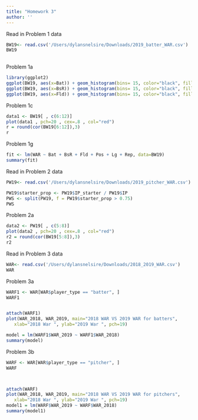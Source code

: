 ```yaml
---
title: "Homework 3"
author: ''
---
```


Read in Problem 1 data

```r
BW19<- read.csv('/Users/dylansnelsire/Downloads/2019_batter_WAR.csv')
BW19
 
```

Problem 1a

```r
library(ggplot2)
ggplot(BW19, aes(x=Bat)) + geom_histogram(bins= 15, color="black", fill="red")
ggplot(BW19, aes(x=BsR)) + geom_histogram(bins= 15, color="black", fill="blue")
ggplot(BW19, aes(x=Fld)) + geom_histogram(bins= 15, color="black", fill="green")

```

Problem 1c

```r
data1 <- BW19[ , c(6:12)]
plot(data1 , pch=20 , cex=.8 , col="red")
r = round(cor(BW19[6:12]),3)
r
```

Problem 1g

```r
fit <- lm(WAR ~ Bat + BsR + Fld + Pos + Lg + Rep, data=BW19)
summary(fit)
```

Read in Problem 2 data

```r
PW19<- read.csv('/Users/dylansnelsire/Downloads/2019_pitcher_WAR.csv')

PW19$starter_prop <- PW19$IP_starter / PW19$IP
PWS <- split(PW19, f = PW19$starter_prop > 0.75)
PWS

```

Problem 2a

```r
data2 <- PW19[ , c(5:8)]
plot(data2 , pch=20 , cex=.8 , col="red")
r2 = round(cor(BW19[5:8]),3)
r2
```

Read in Problem 3 data

```r
WAR<- read.csv('/Users/dylansnelsire/Downloads/2018_2019_WAR.csv')
WAR
```

Problem 3a

```r
WARF1 <- WAR[WAR$player_type == "batter", ]
WARF1


attach(WARF1)
plot(WAR_2018, WAR_2019, main="2018 WAR VS 2019 WAR for batters",
   xlab="2018 War ", ylab="2019 War ", pch=19)

model = lm(WARF1$WAR_2019 ~ WARF1$WAR_2018)
summary(model)
```

Problem 3b

```r
WARF <- WAR[WAR$player_type == "pitcher", ]
WARF



attach(WARF)
plot(WAR_2018, WAR_2019, main="2018 WAR VS 2019 WAR for pitchers",
   xlab="2018 War ", ylab="2019 War ", pch=19)
model1 = lm(WARF$WAR_2019 ~ WARF$WAR_2018)
summary(model1)

```

